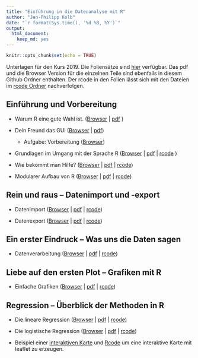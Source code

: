 ```yaml
---
title: "Einführung in die Datenanalyse mit R"
author: "Jan-Philipp Kolb"
date: "`r format(Sys.time(), '%d %B, %Y')`"
output: 
  html_document: 
    keep_md: yes
---
```


```r
knitr::opts_chunk$set(echo = TRUE)
```

Unterlagen für den Kurs 2019. Die Foliensätze sind [hier](https://github.com/Japhilko/ffm_rintro/tree/master/slides) verfügbar. Das pdf und die Browser Version für die einzelnen Teile sind ebenfalls in diesem Github Ordner enthalten. Der rcode in den Folien lässt sich mit den Dateien im [rcode Ordner](https://github.com/Japhilko/ffm_rintro/tree/master/rcode) nachverfolgen. 

## Einführung und Vorbereitung

- Warum R eine gute Wahl ist. ([Browser](slides/WarumR.md) |  [pdf](slides/WarumR.pdf) )

- Dein Freund das GUI ([Browser](slides/FreundGUI.md) | [pdf](slides/FreundGUI.pdf))

    - Aufgabe: Vorbereitung ([Browser](https://github.com/Japhilko/IntroR/blob/master/2019/tutorial/Aufgabe_Vorbereitung.md))


- Grundlagen im Umgang mit der Sprache R ([Browser](https://github.com/Japhilko/IntroR/blob/master/2019/slides/GrundlagenR.md) | [pdf](slides/GrundlagenR.pdf) | [rcode](https://github.com/Japhilko/IntroR/blob/master/2019/slides/GrundlagenR.R) )

<!--
    - Aufgabe: Zuweisungen und Funktionen ([Browser](https://github.com/Japhilko/IntroR/blob/master/2019/tutorial/Aufgabe_Zuweisung.md))
-->

- Wie bekommt man Hilfe? ([Browser](https://github.com/Japhilko/IntroR/blob/master/2019/slides/Hilfe.md) |
[pdf](slides/Hilfe.pdf) |
[rcode](https://github.com/Japhilko/IntroR/blob/master/2019/slides/Hilfe.R))

- Modularer Aufbau von R ([Browser](https://github.com/Japhilko/IntroR/blob/master/2019/slides/ModularerAufbau.md) |
 [pdf](slides/ModularerAufbau.pdf) | [rcode](https://github.com/Japhilko/IntroR/blob/master/2019/rcode/InstallPackages.R))

<!--
    - Aufgabe Zusatzpakete ([Browser](https://github.com/Japhilko/IntroR/blob/master/2019/tutorial/Aufgabe_Zusatzpakete.md))
-->

## Rein und raus – Datenimport und -export


- Datenimport ([Browser](slides/Import.md) | [pdf](slides/Import.pdf) | [rcode](slides/Import.R))

<!--
    - Aufgabe Datenimport ([Browser](https://github.com/Japhilko/IntroR/blob/master/2019/tutorial/Aufgabe_Datenimport.md))
-->

- Datenexport ([Browser](slides/Export.md) | [pdf](slides/Export.pdf) | [rcode](slides/Export.R))

## Ein erster Eindruck – Was uns die Daten sagen

<!--
- Indizieren
([Browser](slides/datenanalyse_ffm.Rmd)| [pdf](slides/datenanalyse_ffm) |  [rcode](https://github.com/Japhilko/IntroR/blob/master/2019/rcode/datenanalyse_ffm.R))
-->

- Datenverarbeitung ([Browser](slides/DatenVerarbeitung.Rmd) | [pdf](slides/DatenVerarbeitung.pdf) | [rcode](rcode/DatenVerarbeitung.R))

<!--
    - Aufgabe - Apply Funktion verwenden ([Browser](https://github.com/Japhilko/IntroR/blob/master/2019/tutorial/Aufgabe_Apply.md))
-->

## Liebe auf den ersten Plot – Grafiken mit R	

- Einfache Grafiken
([Browser](slides/EinfacheGrafiken.md) | [pdf](slides/EinfacheGrafiken.pdf) | [rcode](rcode/EinfacheGrafiken.R))


<!--
    - Aufgabe - Barplot ([Browser](https://github.com/Japhilko/IntroR/blob/master/2019/tutorial/Aufgabe_Barplot.md))
-->

<!--
    - Aufgabe - OECD Datensatz ([Browser](https://github.com/Japhilko/IntroR/blob/master/2019/slides/Aufgabe_OECDdata.md))
-->    
    
## Regression – Überblick der Methoden in R

- Die lineare Regression ([Browser](slides/LineareRegression.md) | [pdf](slides/LineareRegression.pdf) | [rcode](rcode/LineareRegression.R))

<!--
    - Aufgabe - lineare Regression ([Browser](https://github.com/Japhilko/IntroR/blob/master/2019/tutorial/Aufgabe_LineareRegression.md))
-->

- Die logistische Regression ([Browser](slides/logistischeRegression.md) | [pdf](slides/logistischeRegression.pdf) | [rcode](rcode/logistischeRegression.R))

<!--
    - Aufgabe - Datenanalyse ([Browser](https://github.com/Japhilko/IntroR/blob/master/2017/tutorial/Aufgabe_Datenanalyse.md))
-->

<!--
## Ausblick – Möglichkeiten mit R

- Exkurs: Datenquellen ([Browser](https://github.com/Japhilko/IntroR/blob/master/2019/slides/Datenquellen.md))
-->

<!--
- Faktoren in R ([Browser](https://github.com/Japhilko/IntroR/blob/master/2017/slides/Faktoren.Rmd) | [pdf](https://github.com/Japhilko/IntroR/blob/master/2017/slides/Faktoren.pdf) | [rcode](rcode/Faktoren.R))
-->

<!--
- Grafiken mit ggplot ([Browser](https://github.com/Japhilko/IntroR/blob/master/2017/slides/ggplot2.Rmd) | [pdf](https://github.com/Japhilko/IntroR/blob/master/2017/slides/ggplot2.pdf) | [rcode](rcode/ggplot2.R))
-->

- Beispiel einer [interaktiven Karte](http://rpubs.com/Japhilko82/Campsites) und [Rcode](https://raw.githubusercontent.com/Japhilko/GeoData/master/2015/rcode/SpatMA_Interactive%20maps.R) um eine interaktive Karte mit leaflet zu erzeugen.
